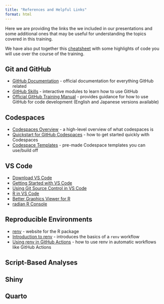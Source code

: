 ```yaml
---
title: "References and Helpful Links"
format: html
---
```


Here we are providing the links the we included in our presentations and some additional ones that may be useful for understanding the topics covered in this training.  

We have also put together this [cheatsheet](_site/assets/ref-Open_Science_Cheat_Sheet.html) with some highlights of code you will use over the course of the training.  

## Git and GitHub  

*   [GitHub Documentation](https://docs.github.com/) - official documentation for everything GitHub related   
*   [GitHub Skills](https://skills.github.com/) - interactive modules to learn how to use GitHub  
*   [Official GitHub Training Manual](https://githubtraining.github.io/training-manual/#/) - provides guidance for how to use GitHub for code development (English and Japanese versions available)

## Codespaces  

*   [Codespaces Overview](https://docs.github.com/en/codespaces/overview) - a high-level overview of what codespaces is  
*   [Quickstart for GitHub Codespaces](https://docs.github.com/en/codespaces/getting-started/quickstart) - how to get started quickly with Codespaces  
*   [Codespace Templates](https://github.com/codespaces/templates) - pre-made Codespace templates you can use/build off  

## VS Code  

*   [Download VS Code](https://code.visualstudio.com/)  
*   [Getting Started with VS Code](https://code.visualstudio.com/docs/getstarted/getting-started)  
*   [Using Git Source Control in VS Code](https://code.visualstudio.com/docs/sourcecontrol/overview)  
*   [R in VS Code](https://code.visualstudio.com/docs/languages/r)  
*   [Better Graphics Viewer for R](https://github.com/nx10/httpgd)  
*   [radian R Console](https://github.com/randy3k/radian)  

## Reproducible Environments  

*  [renv](https://rstudio.github.io/renv/) - website for the R package 
*  [Introduction to renv](https://rstudio.github.io/renv/articles/renv.html) - introduces the basics of a `renv` workflow   
*  [Using renv in GitHub Actions](https://rstudio.github.io/renv/articles/ci.html) - how to use renv in automatic workflows like GitHub Actions  

## Script-Based Analyses  


## Shiny  

## Quarto  

